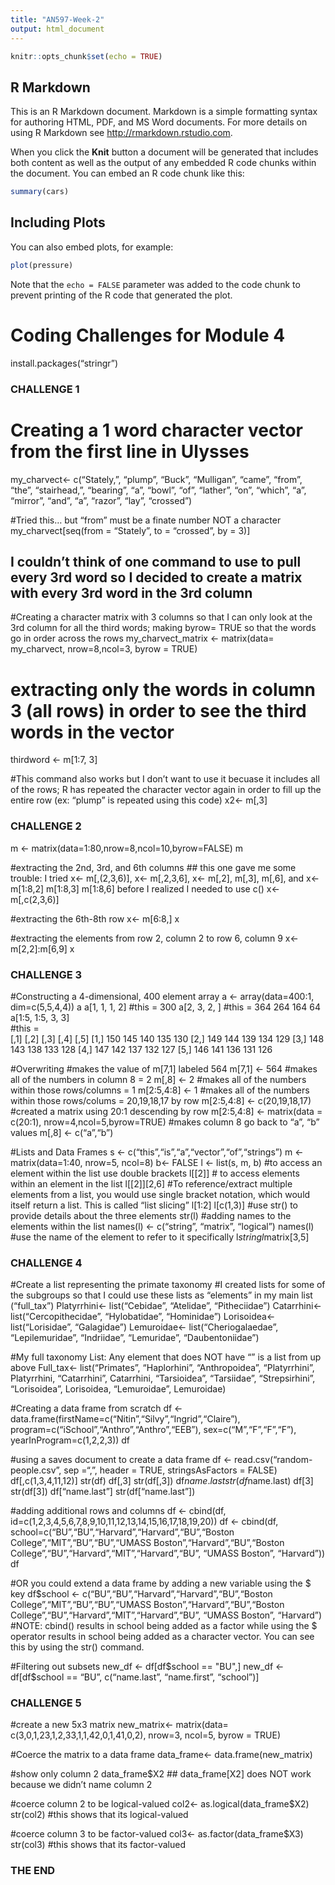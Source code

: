 ```yaml
---
title: "AN597-Week-2"
output: html_document
---
```


```r
knitr::opts_chunk$set(echo = TRUE)
```

## R Markdown

This is an R Markdown document. Markdown is a simple formatting syntax for authoring HTML, PDF, and MS Word documents. For more details on using R Markdown see <http://rmarkdown.rstudio.com>.

When you click the **Knit** button a document will be generated that includes both content as well as the output of any embedded R code chunks within the document. You can embed an R code chunk like this:

```r
summary(cars)
```

## Including Plots

You can also embed plots, for example:

```r
plot(pressure)
```

Note that the `echo = FALSE` parameter was added to the code chunk to prevent printing of the R code that generated the plot.

# Coding Challenges for Module 4
install.packages("stringr")

### CHALLENGE 1
# Creating a 1 word character vector from the first line in Ulysses
my_charvect<- c("Stately,", "plump", "Buck", "Mulligan", "came", "from", "the", "stairhead,", "bearing", "a", "bowl", "of", "lather", "on", "which", "a", "mirror", "and", "a", "razor", "lay", "crossed")

#Tried this... but "from" must be a finate number NOT a character
my_charvect[seq(from = "Stately", to = "crossed", by = 3)]

## I couldn't think of one command to use to pull every 3rd word so I decided to create a matrix with every 3rd word in the 3rd column
#Creating a character matrix with 3 columns so that I can only look at the 3rd column for all the third words; making byrow= TRUE so that the words go in order across the rows
my_charvect_matrix <- matrix(data= my_charvect, nrow=8,ncol=3, byrow = TRUE)

# extracting only the words in column 3 (all rows) in order to see the third words in the vector
thirdword <- m[1:7, 3]

#This command also works but I don't want to use it becuase it includes all of the rows; R has repeated the character vector again in order to fill up the entire row (ex: "plump" is repeated using this code)
x2<- m[,3]

### CHALLENGE 2
m <- matrix(data=1:80,nrow=8,ncol=10,byrow=FALSE)
m

#extracting the 2nd, 3rd, and 6th columns
## this one gave me some trouble: I tried x<- m[,(2,3,6)], x<- m[,2,3,6], x<- m[,2], m[,3], m[,6], and x<- m[1:8,2] m[1:8,3] m[1:8,6] before I realized I needed to use c()
x<- m[,c(2,3,6)]

#extracting the 6th-8th row
x<- m[6:8,]
x

#extracting the elements from row 2, column 2 to row 6, column 9
x<- m[2,2]:m[6,9]
x

### CHALLENGE 3
#Constructing a 4-dimensional, 400 element array
a <- array(data=400:1, dim=c(5,5,4,4))
a
a[1, 1, 1, 2]     #this = 300
a[2, 3, 2, ]      #this = 364 264 164  64
a[1:5, 1:5, 3, 3]    
#this =     
      [,1] [,2] [,3] [,4] [,5]
[1,]  150  145  140  135  130
[2,]  149  144  139  134  129
[3,]  148  143  138  133  128
[4,]  147  142  137  132  127
[5,]  146  141  136  131  126

#Overwriting
#makes the value of m[7,1] labeled 564
m[7,1] <- 564
#makes all of the numbers in column 8 = 2
m[,8] <- 2
#makes all of the numbers within those rows/columns = 1
m[2:5,4:8] <- 1
#makes all of the numbers within those rows/colums = 20,19,18,17 by row
m[2:5,4:8] <- c(20,19,18,17)
#created a matrix using 20:1 descending by row
m[2:5,4:8] <- matrix(data = c(20:1), nrow=4,ncol=5,byrow=TRUE)
#makes column 8 go back to "a", "b" values 
m[,8] <- c("a","b")

#Lists and Data Frames
s <- c("this","is","a","vector","of","strings")
m <- matrix(data=1:40, nrow=5, ncol=8)
b<- FALSE
l <- list(s, m, b)
#to access an element within the list use double brackets
l[[2]]
# to access elements within an element in the list
l[[2]][2,6]
#To reference/extract multiple elements from a list, you would use single bracket notation, which would itself return a list. This is called “list slicing”
l[1:2]
l[c(1,3)]
#use str() to provide details about the three elements
str(l)
#adding names to the elements within the list
names(l) <- c("string", "matrix", "logical")
names(l)
#use the name of the element to refer to it specifically
l$string
l$matrix[3,5]

### CHALLENGE 4
#Create a list representing the primate taxonomy
#I created lists for some of the subgroups so that I could use these lists as "elements" in my main list ("full_tax")
Platyrrhini<- list("Cebidae", "Atelidae", "Pitheciidae")
Catarrhini<- list("Cercopithecidae", "Hylobatidae", "Hominidae")
Lorisoidea<- list("Lorisidae", "Galagidae")
Lemuroidae<- list("Cheriogalaedae", "Lepilemuridae", "Indriidae", "Lemuridae", "Daubentoniidae")

#My full taxonomy List: Any element that does NOT have "" is a list from up above
Full_tax<- list("Primates", "Haplorhini", "Anthropoidea", "Platyrrhini", Platyrrhini, "Catarrhini", Catarrhini, "Tarsioidea", "Tarsiidae", "Strepsirhini", "Lorisoidea", Lorisoidea, "Lemuroidae", Lemuroidae)

#Creating a data frame from scratch
df <- data.frame(firstName=c("Nitin","Silvy","Ingrid","Claire"), program=c("iSchool","Anthro","Anthro","EEB"), sex=c("M","F","F","F"), yearInProgram=c(1,2,2,3))
df

#using a saves document to create a data frame
df <- read.csv("random-people.csv", sep =",", header = TRUE, stringsAsFactors = FALSE)
df[,c(1,3,4,11,12)]
str(df)
df[,3]
str(df[,3])
df$name.last
str(df$name.last)
df[3]
str(df[3])
df["name.last"]
str(df["name.last"])

#adding additional rows and columns
df <- cbind(df, id=c(1,2,3,4,5,6,7,8,9,10,11,12,13,14,15,16,17,18,19,20))
df <- cbind(df, school=c("BU","BU","Harvard","Harvard","BU","Boston College","MIT","BU","BU","UMASS Boston","Harvard","BU","Boston College","BU","Harvard","MIT","Harvard","BU", "UMASS Boston", "Harvard"))
df

#OR you could extend a data frame by adding a new variable using the $ key
df$school <- c("BU","BU","Harvard","Harvard","BU","Boston College","MIT","BU","BU","UMASS Boston","Harvard","BU","Boston College","BU","Harvard","MIT","Harvard","BU", "UMASS Boston", "Harvard")
#NOTE: cbind() results in school being added as a factor while using the $ operator results in school being added as a character vector. You can see this by using the str() command.

#Filtering out subsets
new_df <- df[df$school == "BU",]
new_df <- df[df$school == "BU", c("name.last", "name.first", "school")]

### CHALLENGE 5
#create a new 5x3 matrix
new_matrix<- matrix(data= c(3,0,1,23,1,2,33,1,1,42,0,1,41,0,2), nrow=3, ncol=5, byrow = TRUE)

#Coerce the matrix to a data frame
data_frame<- data.frame(new_matrix)

#show only column 2
data_frame$X2
## data_frame[X2] does NOT work because we didn't name column 2

#coerce column 2 to be logical-valued
col2<- as.logical(data_frame$X2)
str(col2) #this shows that its logical-valued

#coerce column 3 to be factor-valued
col3<- as.factor(data_frame$X3)
str(col3) #this shows that its factor-valued

### THE END
